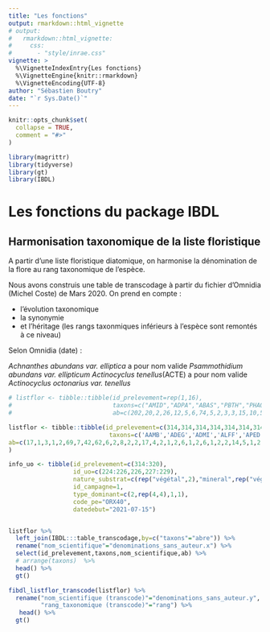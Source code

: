 ```yaml
---
title: "Les fonctions"
output: rmarkdown::html_vignette
# output: 
#   rmarkdown::html_vignette:
#     css:
#       - "style/inrae.css"
vignette: >
  %\VignetteIndexEntry{Les fonctions}
  %\VignetteEngine{knitr::rmarkdown}
  %\VignetteEncoding{UTF-8}
author: "Sébastien Boutry"
date: "`r Sys.Date()`"
---
```


```r
knitr::opts_chunk$set(
  collapse = TRUE,
  comment = "#>"
)
```

```r
library(magrittr)
library(tidyverse)
library(gt)
library(IBDL)
```

# Les fonctions du package IBDL

## Harmonisation taxonomique de la liste floristique

A partir d'une liste floristique diatomique, on harmonise la dénomination de la flore au rang taxonomique de l'espèce.

Nous avons construis une table de transcodage à partir du fichier d'Omnidia (Michel Coste) de Mars 2020.
On prend en compte :

- l'évolution taxonomique 
- la synonymie
- et l'héritage (les rangs taxonmiques inférieurs à l'espèce sont remontés à ce niveau)

Selon Omnidia (date) :

*Achnanthes abundans var. elliptica* a pour nom valide *Psammothidium abundans var. ellipticum*
*Actinocyclus tenellus*(ACTE) a pour nom valide *Actinocyclus octonarius var. tenellus*



```r
# listflor <- tibble::tibble(id_prelevement=rep(1,16),
#                            taxons=c("AMID","ADPA","ABAS","PBTH","PHAO","PSDG","NXDS","GLAT","DSTE","RABB","COCE","ENCM","PSBR","PLTD","ADEU","AUPU"),
#                            ab=c(202,20,2,26,12,5,6,74,5,2,3,3,15,10,5,20))

listflor <- tibble::tibble(id_prelevement=c(314,314,314,314,314,314,314,314,314,314,314,314,314,314,314,314,314,314,314,314,314,314,314,314,314,314,314,314,314,314,314,315,315,315,315,315,315,315,315,315,315,315,315,315,315,315,315,315,315,315,315,315,315,316,316,316,316,316,316,316,316,316,316,316,316,316,316,316,316,316,316,316,316,316,316,316,316,316,316,316,316,316,316,316,316,316,317,317,317,317,317,317,317,317,317,317,317,317,317,317,317,317,317,317,317,317,317,317,317,317,317,317,317,317,317,317,317,317,317,317,317,317,317,317,317,317,317,317,317,317,317,318,318,318,318,318,318,318,318,318,318,318,318,318,318,318,318,318,318,318,318,318,318,318,318,318,318,318,318,318,318,318,318,318,318,318,318,318,319,319,319,319,319,319,319,319,319,319,319,319,319,319,319,319,319,319,319,319,319,319,319,319,319,319,319,319,319,319,319,320,320,320,320,320,320,320,320,320,320,320,320,320,320,320,320,320,320,320,320,320,320,320,320,320,320),
                            taxons=c('AAMB','ADEG','ADMI','ALFF','APED','AUAJ','AUGR','AUPU','CMED','CMEN','DPST','ENMI','ESLE','EUNO','FCVA','FPEC','GANG','GAUR','GMIN','GPAR','NACI','NADA','NCPL','NCTE','NIGR','NPAL','NPML','NSUA','RABB','SPUP','STRU','AAMB','ADCS','ADMI','AMUZ','AUAJ','AUGR','CMED','ENMI','EOMI','FRAG','GBOB','GPAR','NAGN','NCPL','NCRY','NDIS','NFIL','NIGR','NPAL','NPML','NSIA','STRU','AAMB','ADEG','ADMI','ALFF','AMUZ','AUAJ','AUPU','CMED','CMEN','ENMI','EOMI','ESBM','ESLE','FPEC','GAUR','GBOB','GMIN','GPAR','MPMI','NACI','NCRY','NCTE','NIGR','NIVA','NPAL','NPML','NSIA','NSUA','NVEN','SBRV','SPUP','SSEM','STRU','AAMB','ACOP','ADEU','ADRI','ALFF','APED','AUAJ','AUGR','AUPU','CEUG','CMED','ENMI','ENNG','EOMI','ESBM','FCVA','FPEC','FPIN','GBOB','GMIN','GPAR','GPRI','KOBG','MPMI','MVAR','NAGN','NAMP','NANT','NCPL','NCRY','NCTE','NDIS','NGRE','NIGR','NINC','NPAL','NPML','NRCH','NSTS','NTPT','PLFR','PTDE','RSIN','SSVE','STRU','AAMB','ADMI','AMUZ','AUAJ','AUGR','AUPU','CCOS','CMED','CMEN','DPST','DSTE','ENMI','EOMI','ESLE','ESUM','FCVA','FDEL','FPEC','FRAG','GBOB','GMIN','GOMP','GPAR','GPRI','MVAR','NACI','NCPL','NIGR','NPAD','NPAL','NPML','NSIA','NSUA','PLHU','SEXG','SSLE','STRU','AAMB','ADEU','ADMI','AMUZ','AUAJ','AUGR','AUPU','CDUB','CMED','ENMI','ESLE','EUNO','FCVA','FPIN','FPRU','FRAG','GMIN','GOMP','GPAR','NACI','NCPL','NIGR','NINT','NPAD','NPAL','NPML','NSUA','PINU','SPUP','SSLE','STRU','AAMB','ADMI','AUAJ','AUPU','CMED','CMEN','EMIN','ENMI','ESLE','EUNO','FRUM','GAUR','GBOB','GMIN','GOMP','GPAR','MVAR','NACI','NCRY','NIGR','NPAD','NPAL','NPML','NSUA','SPUP','STRU'),
ab=c(17,1,3,1,2,69,7,42,62,6,2,8,2,2,17,4,2,1,2,6,1,2,6,1,2,2,14,5,1,2,110,2,1,9,2,17,2,8,25,4,286,4,2,2,2,2,1,1,1,12,7,1,11,1,3,11,6,5,52,2,16,5,8,132,1,28,6,2,11,2,1,15,11,13,4,1,3,2,13,4,6,2,1,4,6,25,3,2,2,1,4,12,22,1,6,4,13,59,2,5,18,4,19,4,23,13,12,3,4,6,5,1,2,2,2,4,2,1,1,1,29,26,2,2,47,1,2,2,6,1,19,3,7,1,31,1,10,2,8,7,5,2,16,1,38,1,4,2,15,64,4,10,29,7,3,1,41,6,19,1,51,2,5,6,2,1,1,1,5,1,2,3,48,1,13,1,12,15,41,3,3,1,6,8,4,60,23,18,2,3,1,11,81,2,9,2,2,1,19,5,1,22,15,11,1,8,9,25,5,2,4,6,2,179,46,1,15,3,1,1,24,2,4,2,14)
) 

info_uo <- tibble(id_prelevement=c(314:320),
                  id_uo=c(224:226,226,227:229),
                  nature_substrat=c(rep("végétal",2),"mineral",rep("végétal",4)),
                  id_campagne=1,
                  type_dominant=c(2,rep(4,4),1,1),
                  code_pe="ORX40",
                  datedebut="2021-07-15")


listflor %>% 
  left_join(IBDL:::table_transcodage,by=c("taxons"="abre")) %>% 
  rename("nom_scientifique"="denominations_sans_auteur.x") %>% 
  select(id_prelevement,taxons,nom_scientifique,ab) %>% 
  # arrange(taxons)  %>% 
  head() %>% 
  gt()

fibdl_listflor_transcode(listflor) %>% 
  rename("nom_scientifique (transcode)"="denominations_sans_auteur.y",
         "rang_taxonomique (transcode)"="rang") %>% 
   head() %>% 
  gt()
```



```r

```

